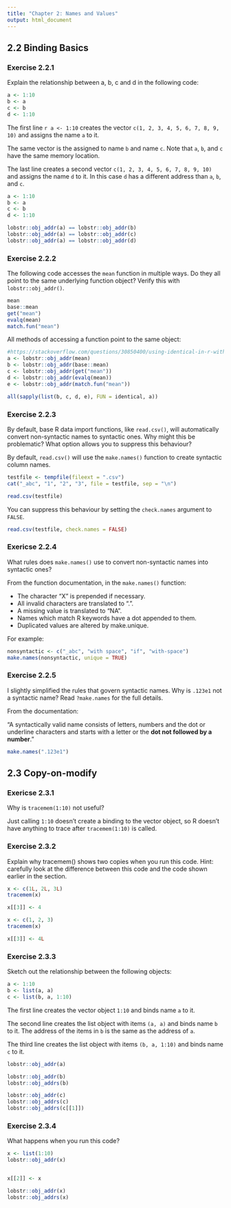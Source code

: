 ```yaml
---
title: "Chapter 2: Names and Values"
output: html_document
---
```


## 2.2 Binding Basics 

### Exercise 2.2.1

Explain the relationship between a, b, c and d in the following code:

```r
a <- 1:10
b <- a
c <- b
d <- 1:10
```

The first line `r a <- 1:10` creates the vector 
`c(1, 2, 3, 4, 5, 6, 7, 8, 9, 10)` and assigns the name `a` to it.

The same vector is the assigned to name `b` and name `c`. Note that `a`, `b`, 
and `c` have the same memory location.

The last line creates a second vector `c(1, 2, 3, 4, 5, 6, 7, 8, 9, 10)` 
and assigns the name `d` to it. In this case `d` has a different address than 
`a`, `b`, and `c`.

```r
a <- 1:10
b <- a
c <- b
d <- 1:10

lobstr::obj_addr(a) == lobstr::obj_addr(b)
lobstr::obj_addr(a) == lobstr::obj_addr(c)
lobstr::obj_addr(a) == lobstr::obj_addr(d)
```

### Exercise 2.2.2

The following code accesses the `mean` function in multiple ways. Do they all 
point to the same underlying function object? Verify this with 
`lobstr::obj_addr()`.

```r
mean
base::mean
get("mean")
evalq(mean)
match.fun("mean")
```

All methods of accessing a function point to the same object:

```r
#https://stackoverflow.com/questions/30850400/using-identical-in-r-with-multiple-vectors
a <- lobstr::obj_addr(mean)
b <- lobstr::obj_addr(base::mean)
c <- lobstr::obj_addr(get("mean"))
d <- lobstr::obj_addr(evalq(mean))
e <- lobstr::obj_addr(match.fun("mean"))

all(sapply(list(b, c, d, e), FUN = identical, a))
```

### Exercise 2.2.3

By default, base R data import functions, like `read.csv()`, will automatically 
convert non-syntactic names to syntactic ones. Why might this be problematic? 
What option allows you to suppress this behaviour?

By default, `read.csv()` will use the `make.names()` function to create 
syntactic column names.

```r
testfile <- tempfile(fileext = ".csv")
cat("_abc", "1", "2", "3", file = testfile, sep = "\n")

read.csv(testfile)
```

You can suppress this behaviour by setting the `check.names` argument to 
`FALSE`.

```r
read.csv(testfile, check.names = FALSE)
```

### Exericse 2.2.4

What rules does `make.names()` use to convert non-syntactic names into 
syntactic ones?

From the function documentation, in the `make.names()` function:

* The character "X" is prepended if necessary. 
* All invalid characters are translated to ".". 
* A missing value is translated to "NA". 
* Names which match R keywords have a dot appended to them. 
* Duplicated values are altered by make.unique.

For example: 

```r
nonsyntactic <- c("_abc", "with space", "if", "with-space")
make.names(nonsyntactic, unique = TRUE)
```

### Exercise 2.2.5

I slightly simplified the rules that govern syntactic names. Why is `.123e1` not 
a syntactic name? Read `?make.names` for the full details.

From the documentation:

"A syntactically valid name consists of letters, numbers and the dot or 
underline characters and starts with a letter or the **dot not followed by a 
number**."

```r
make.names(".123e1")
```

## 2.3 Copy-on-modify

### Exericse 2.3.1

Why is `tracemem(1:10)` not useful?

Just calling `1:10` doesn't create a binding to the vector object, so R doesn't 
have anything to trace after `tracemem(1:10)` is called.

### Exercise 2.3.2

Explain why tracemem() shows two copies when you run this code. Hint: carefully 
look at the difference between this code and the code shown earlier in the 
section.

```r
x <- c(1L, 2L, 3L)
tracemem(x)

x[[3]] <- 4
```

```r
x <- c(1, 2, 3)
tracemem(x)

x[[3]] <- 4L
```

### Exercise 2.3.3

Sketch out the relationship between the following objects:

```r
a <- 1:10
b <- list(a, a)
c <- list(b, a, 1:10)
```

The first line creates the vector object `1:10` and binds name `a` to it.

The second line creates the list object with items `(a, a)` and binds name `b` 
to it. The address of the items in `b` is the same as the address of `a`.

The third line creates the list object with items `(b, a, 1:10)` and binds 
name `c` to it.

```r
lobstr::obj_addr(a)

lobstr::obj_addr(b)
lobstr::obj_addrs(b)

lobstr::obj_addr(c)
lobstr::obj_addrs(c)
lobstr::obj_addrs(c[[1]])
```

### Exercise 2.3.4

What happens when you run this code?

```r
x <- list(1:10)
lobstr::obj_addr(x)


x[[2]] <- x
```

```r
lobstr::obj_addr(x)
lobstr::obj_addrs(x)
```


